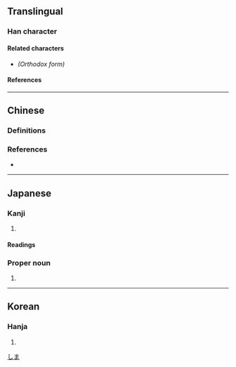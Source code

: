 {{also|島}}
{{character info/new}}
==Translingual==

===Han character===
{{Han char|rn=46|rad=山|as=11|sn=14|four=27727|canj=UHAF|ids=⿰山鳥}}

====Related characters====
* {{l|mul|[[島]]}} ''(Orthodox form)''

====References====
{{Han ref|kx=0319.080|dkj=08434|dj=0619.170|hdz=10794.190|uh=5D8B}}

----

==Chinese==

===Definitions===
{{zh-see|島}}

===References===
* {{R:twedu|A01120-004#38}}

----

==Japanese==

===Kanji===
{{ja-kanji|grade=|rs=山11}}

# {{alt form|lang=ja|島||[[island]]}}

====Readings====
{{ja-readings
|goon=とう
|kanon=とう
|kun=しま-
}}

===Proper noun===
{{ja-pos|proper|しま}}

# {{surname|lang=ja}}

[[Category:Japanese surnames|しま]]

----

==Korean==

===Hanja===
{{ko-hanja|hangeul=[[도]]|rv=do|mr=to}}

# {{defn|lang=ko|sort=山11}}